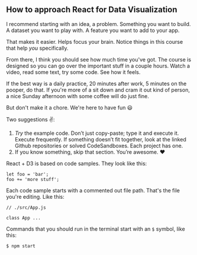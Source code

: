 ## How to approach React for Data Visualization

I recommend starting with an idea, a problem. Something you want to build. A
dataset you want to play with. A feature you want to add to your app.

That makes it easier. Helps focus your brain. Notice things in this course that
help _you_ specifically.

From there, I think you should see how much time you've got. The course is
designed so you can go over the important stuff in a couple hours. Watch a
video, read some text, try some code. See how it feels.

If the best way is a daily practice, 20 minutes after work, 5 minutes on the
pooper, do that. If you're more of a sit down and cram it out kind of person, a
nice Sunday afternoon with some coffee will do just fine.

But don't make it a chore. We're here to have fun :smiley:

Two suggestions :v::

1. _Try_ the example code. Don’t just copy-paste; type it and execute it.
   Execute frequently. If something doesn’t fit together, look at the linked
   Github repositories or solved CodeSandboxes. Each project has one.
2. If you know something, skip that section. You’re awesome. :heart:

React + D3 is based on code samples. They look like this:

```{.javascript caption="Some code"}
let foo = 'bar';
foo += 'more stuff';
```

Each code sample starts with a commented out file path. That's the file you're
editing. Like this:

```{.javascript caption="Code samples have file paths"}
// ./src/App.js

class App ...
```

Commands that you should run in the terminal start with an `$` symbol, like
this:

```
$ npm start
```